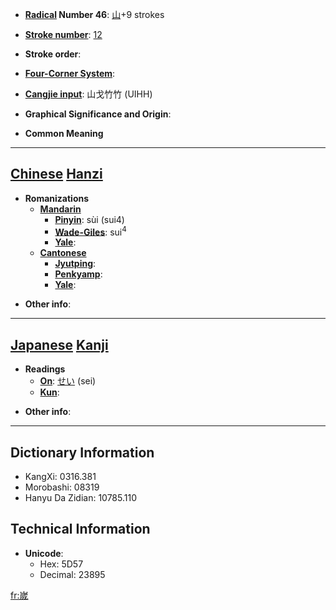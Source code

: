 * '''[[Wiktionary:Chinese radical index| Radical]] Number 46''': [[Wiktionary:Chinese radical index 山|山]]+9 strokes

* '''[[Wiktionary:Chinese total strokes index|Stroke number]]''': [[Wiktionary:Chinese total strokes index 12|12]]

* '''Stroke order''': 

* '''[[Wiktionary:Chinese four corner index|Four-Corner System]]''': 

* '''[[Wiktionary:Chinese Cangjie index|Cangjie input]]''': 山戈竹竹 (UIHH)

* '''Graphical Significance and Origin''': 

* '''Common Meaning'''

----

== [[Chinese]] [[Hanzi]] ==

* '''Romanizations'''
** '''[[Mandarin]]'''
*** '''[[Pinyin]]''': sùi (sui4)
*** '''[[Wade-Giles]]''': sui<sup>4</sup>
*** '''[[Yale]]''': 
** '''[[Cantonese]]'''
*** '''[[Jyutping]]''':
*** '''[[Penkyamp]]''': 
*** '''[[Yale]]''': 

* '''Other info''': 

----

== [[Japanese]] [[Kanji]] ==

* '''Readings'''
** '''[[On]]''': [[せい]] (sei)
** '''[[Kun]]''': 

* '''Other info''':  

----

== Dictionary Information ==

* KangXi: 0316.381
* Morobashi: 08319
* Hanyu Da Zidian: 10785.110

== Technical Information ==

* '''Unicode''':
** Hex: 5D57
** Decimal: 23895

[[fr:嵗]]